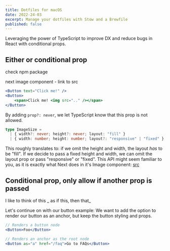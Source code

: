 ```yaml
---
title: Dotfiles for macOS
date: 2022-24-03
excerpt: Manage your dotfiles with Stow and a Brewfile
published: false
---
```


Leveraging the power of TypeScript to improve DX and reduce bugs in React with conditional props.

## Either or conditional prop

check npm package

next image component - link to src

```jsx
<Button text="Click me!" />
<Button>
    <span>Click me! <img src=".." /></span>
</Button>
```

By adding `prop?: never`, we let TypeScript know that this prop is not allowed.

```ts
type ImageSize =
  | { width?: never; height?: never; layout: "fill" }
  | { width: number; height: number; layout?: "responsive" | "fixed" };
```

This roughly translates to: if we omit the height and width, the layout _has_ to be "fill".
If we decide to pass a fixed height and width, we can omit the layout prop or pass "responsive" or "fixed".
This API might seem familiar to you, as it is exactly what Next does in it's Image component: [src](https://github.com/vercel/next.js/blob/65c22167c8b797ae8282c9c5301499301a54ff74/packages/next/client/image.tsx#L69)

## Conditional prop, only allow if another prop is passed

I like to think of this _ as if this, then that_

Let's continue on with our button example:
We want to add the option to render our button as an anchor, but keep the button styling and props.

```jsx
// Renders a button node
<Button>Foo</Button>

// Renders an anchor as the root node
<Button as="a" href="/faq">Go to FAQs</Button>
```
